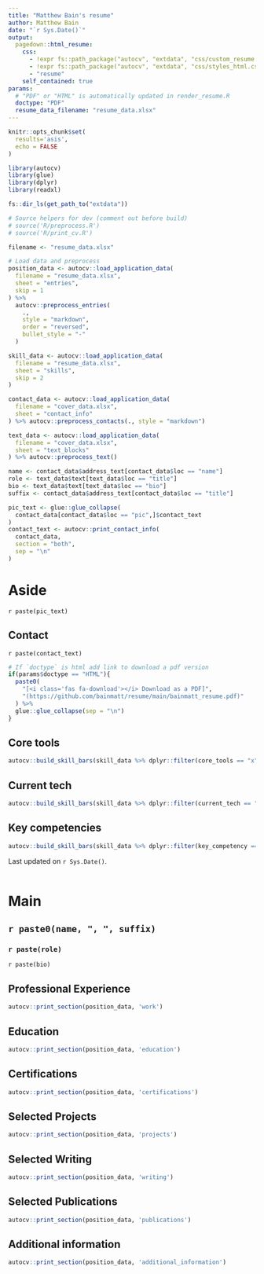 ```yaml
---
title: "Matthew Bain's resume"
author: Matthew Bain
date: "`r Sys.Date()`"
output:
  pagedown::html_resume:
    css:
      - !expr fs::path_package("autocv", "extdata", "css/custom_resume.css")
      - !expr fs::path_package("autocv", "extdata", "css/styles_html.css")
      - "resume"
    self_contained: true
params:
  # "PDF" or "HTML" is automatically updated in render_resume.R
  doctype: "PDF"
  resume_data_filename: "resume_data.xlsx"
---
```


```r
knitr::opts_chunk$set(
  results='asis', 
  echo = FALSE
)

library(autocv)
library(glue)
library(dplyr)
library(readxl)

fs::dir_ls(get_path_to("extdata"))

# Source helpers for dev (comment out before build)
# source('R/preprocess.R')
# source('R/print_cv.R')

filename <- "resume_data.xlsx"

# Load data and preprocess
position_data <- autocv::load_application_data(
  filename = "resume_data.xlsx",
  sheet = "entries",
  skip = 1
) %>% 
  autocv::preprocess_entries(
    ., 
    style = "markdown", 
    order = "reversed", 
    bullet_style = "-"
  )

skill_data <- autocv::load_application_data(
  filename = "resume_data.xlsx",
  sheet = "skills",
  skip = 2
)

contact_data <- autocv::load_application_data(
  filename = "cover_data.xlsx",
  sheet = "contact_info"
) %>% autocv::preprocess_contacts(., style = "markdown")

text_data <- autocv::load_application_data(
  filename = "cover_data.xlsx",
  sheet = "text_blocks"
) %>% autocv::preprocess_text()

```

```r

name <- contact_data$address_text[contact_data$loc == "name"]
role <- text_data$text[text_data$loc == "title"]
bio <- text_data$text[text_data$loc == "bio"]
suffix <- contact_data$address_text[contact_data$loc == "title"]

pic_text <- glue::glue_collapse(
  contact_data[contact_data$loc == "pic",]$contact_text
)
contact_text <- autocv::print_contact_info(
  contact_data, 
  section = "both", 
  sep = "\n"
)

```

# Aside

`r paste(pic_text)`

## Contact {#contact}

`r paste(contact_text)`

```r

# If `doctype` is html add link to download a pdf version
if(params$doctype == "HTML"){
  paste0(
    "[<i class='fas fa-download'></i> Download as a PDF]",
    "(https://github.com/bainmatt/resume/main/bainmatt_resume.pdf)"
  ) %>% 
  glue::glue_collapse(sep = "\n")
}

```

## Core tools {#tech}

```r

autocv::build_skill_bars(skill_data %>% dplyr::filter(core_tools == "x"))

```

## Current tech {#stack}

```r

autocv::build_skill_bars(skill_data %>% dplyr::filter(current_tech == "x"))

```

## Key competencies {#skills}

```r

autocv::build_skill_bars(skill_data %>% dplyr::filter(key_competency == "x"))

```

<!-- ## Disclaimer {#disclaimer} -->

<!-- ```{r} -->

<!-- # Set disclaimer in bottom right corner based on `doctype` -->
<!-- if(params$doctype == "HTML") { -->
<!--   glue::glue(" -->
<!--     Made w/ [**pagedown**](https://github.com/rstudio/pagedown). -->
<!--     Source code: [**Github repo**](https://github.com/mleary/resume). -->
<!--   ") -->
<!-- } -->
<!-- if(params$doctype == "PDF") { -->
<!--   glue::glue(" -->
<!--     Made w/ **pagedown::html_resume** -->
<!--     Code: **github.com/mleary/resume** -->
<!--   ") -->
<!-- } -->
<!-- ``` -->

Last updated on `r Sys.Date()`. <br> <br>

# Main

## `r paste0(name, ", ", suffix)` {#title}

### `r paste(role)`

`r paste(bio)`

## Professional Experience {data-icon="suitcase"}

```r
autocv::print_section(position_data, 'work')
```

## Education {data-icon="graduation-cap" data-concise="true"}

```r
autocv::print_section(position_data, 'education')
```

## Certifications {data-icon="award" data-concise="true"}

```r
autocv::print_section(position_data, 'certifications')
```

## Selected Projects {data-icon="code-branch" data-concise="true"}

```r
autocv::print_section(position_data, 'projects')
```

## Selected Writing {data-icon="laptop" data-concise="true"}

```r
autocv::print_section(position_data, 'writing')
```

## Selected Publications {data-icon="file" data-concise="true"}

```r
autocv::print_section(position_data, 'publications')
```

## Additional information {data-icon="circle-user" data-concise="true"}

```r
autocv::print_section(position_data, 'additional_information')
```
